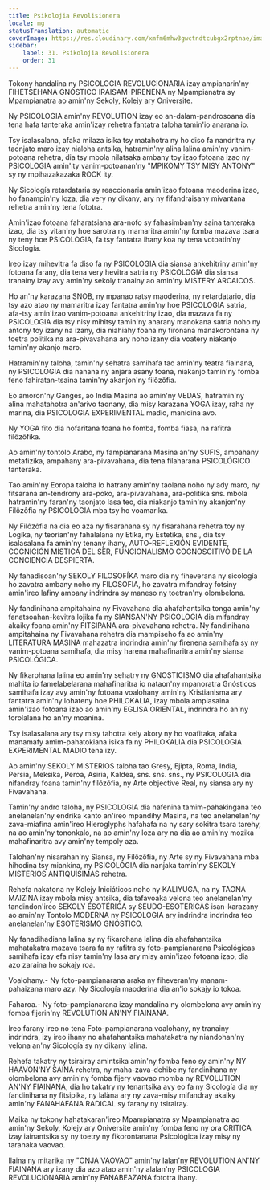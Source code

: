 ```yaml
---
title: Psikolojia Revolisionera
locale: mg
statusTranslation: automatic
coverImage: https://res.cloudinary.com/xmfm6mhw3gwctndtcubgx2rptnae/image/upload/v1740337243/small_cover_educacion_fundamental_a051170f1c.webp
sidebar:
    label: 31. Psikolojia Revolisionera
    order: 31
---
```

Tokony handalina ny PSICOLOGIA REVOLUCIONARIA izay ampianarin'ny FIHETSEHANA GNÓSTICO IRAISAM-PIRENENA ny Mpampianatra sy Mpampianatra ao amin'ny Sekoly, Kolejy ary Oniversite.

Ny PSICOLOGIA amin'ny REVOLUTION izay eo an-dalam-pandrosoana dia tena hafa tanteraka amin'izay rehetra fantatra taloha tamin'io anarana io.

Tsy isalasalana, afaka milaza isika tsy matahotra ny ho diso fa nandritra ny taonjato maro izay nialoha antsika, hatramin'ny alina lalina amin'ny vanim-potoana rehetra, dia tsy mbola nilatsaka ambany toy izao fotoana izao ny PSICOLOGIA amin'ity vanim-potoanan'ny "MPIKOMY TSY MISY ANTONY" sy ny mpihazakazaka ROCK ity.

Ny Sicología retardataria sy reaccionaria amin'izao fotoana maoderina izao, ho fanampin'ny loza, dia very ny dikany, ary ny fifandraisany mivantana rehetra amin'ny tena fototra.

Amin'izao fotoana faharatsiana ara-nofo sy fahasimban'ny saina tanteraka izao, dia tsy vitan'ny hoe sarotra ny mamaritra amin'ny fomba mazava tsara ny teny hoe PSICOLOGIA, fa tsy fantatra ihany koa ny tena votoatin'ny Sicología.

Ireo izay mihevitra fa diso fa ny PSICOLOGIA dia siansa ankehitriny amin'ny fotoana farany, dia tena very hevitra satria ny PSICOLOGIA dia siansa tranainy izay avy amin'ny sekoly tranainy ao amin'ny MISTERY ARCAICOS.

Ho an'ny karazana SNOB, ny mpanao ratsy maoderina, ny retardatario, dia tsy azo atao ny mamaritra izay fantatra amin'ny hoe PSICOLOGIA satria, afa-tsy amin'izao vanim-potoana ankehitriny izao, dia mazava fa ny PSICOLOGIA dia tsy nisy mihitsy tamin'ny anarany manokana satria noho ny antony toy izany na izany, dia niahiahy foana ny fironana manakorontana ny toetra politika na ara-pivavahana ary noho izany dia voatery niakanjo tamin'ny akanjo maro.

Hatramin'ny taloha, tamin'ny sehatra samihafa tao amin'ny teatra fiainana, ny PSICOLOGIA dia nanana ny anjara asany foana, niakanjo tamin'ny fomba feno fahiratan-tsaina tamin'ny akanjon'ny filôzôfia.

Eo amoron'ny Ganges, ao India Masina ao amin'ny VEDAS, hatramin'ny alina mahatahotra an'arivo taonany, dia misy karazana YOGA izay, raha ny marina, dia PSICOLOGIA EXPERIMENTAL madio, manidina avo.

Ny YOGA fito dia nofaritana foana ho fomba, fomba fiasa, na rafitra filôzôfika.

Ao amin'ny tontolo Arabo, ny fampianarana Masina an'ny SUFIS, ampahany metafizika, ampahany ara-pivavahana, dia tena filaharana PSICOLÓGICO tanteraka.

Tao amin'ny Eoropa taloha lo hatrany amin'ny taolana noho ny ady maro, ny fitsarana an-tendrony ara-poko, ara-pivavahana, ara-politika sns. mbola hatramin'ny faran'ny taonjato lasa teo, dia niakanjo tamin'ny akanjon'ny Filôzôfia ny PSICOLOGIA mba tsy ho voamarika.

Ny Filôzôfia na dia eo aza ny fisarahana sy ny fisarahana rehetra toy ny Logika, ny teorian'ny fahalalana ny Etika, ny Estetika, sns., dia tsy isalasalana fa amin'ny tenany ihany, AUTO-REFLEXIÓN EVIDENTE, COGNICIÓN MÍSTICA DEL SER, FUNCIONALISMO COGNOSCITIVO DE LA CONCIENCIA DESPIERTA.

Ny fahadisoan'ny SEKOLY FILOSOFÍKA maro dia ny fiheverana ny sicología ho zavatra ambany noho ny FILOSOFIA, ho zavatra mifandray fotsiny amin'ireo lafiny ambany indrindra sy maneso ny toetran'ny olombelona.

Ny fandinihana ampitahaina ny Fivavahana dia ahafahantsika tonga amin'ny fanatsoahan-kevitra lojika fa ny SIANSAN'NY PSICOLOGIA dia mifandray akaiky foana amin'ny FITSIPANA ara-pivavahana rehetra. Ny fandinihana ampitahaina ny Fivavahana rehetra dia mampiseho fa ao amin'ny LITERATURA MASINA mahazatra indrindra amin'ny firenena samihafa sy ny vanim-potoana samihafa, dia misy harena mahafinaritra amin'ny siansa PSICOLÓGICA.

Ny fikarohana lalina eo amin'ny sehatry ny GNOSTICISMO dia ahafahantsika mahita io famelabelarana mahafinaritra io nataon'ny mpanoratra Gnósticos samihafa izay avy amin'ny fotoana voalohany amin'ny Kristianisma ary fantatra amin'ny lohateny hoe PHILOKALIA, izay mbola ampiasaina amin'izao fotoana izao ao amin'ny EGLISA ORIENTAL, indrindra ho an'ny torolalana ho an'ny moanina.

Tsy isalasalana ary tsy misy tahotra kely akory ny ho voafitaka, afaka manamafy amim-pahatokiana isika fa ny PHILOKALIA dia PSICOLOGIA EXPERIMENTAL MADIO tena izy.

Ao amin'ny SEKOLY MISTERIOS taloha tao Gresy, Ejipta, Roma, India, Persia, Meksika, Peroa, Asiria, Kaldea, sns. sns. sns., ny PSICOLOGIA dia nifandray foana tamin'ny filôzôfia, ny Arte objective Real, ny siansa ary ny Fivavahana.

Tamin'ny andro taloha, ny PSICOLOGIA dia nafenina tamim-pahakingana teo anelanelan'ny endrika kanto an'ireo mpandihy Masina, na teo anelanelan'ny zava-miafina amin'ireo Hieroglyphs hafahafa na ny sary sokitra tsara tarehy, na ao amin'ny tononkalo, na ao amin'ny loza ary na dia ao amin'ny mozika mahafinaritra avy amin'ny tempoly aza.

Talohan'ny nisarahan'ny Siansa, ny Filôzôfia, ny Arte sy ny Fivavahana mba hihodina tsy miankina, ny PSICOLOGIA dia nanjaka tamin'ny SEKOLY MISTERIOS ANTIQUÍSIMAS rehetra.

Rehefa nakatona ny Kolejy Iniciáticos noho ny KALIYUGA, na ny TAONA MAIZINA izay mbola misy antsika, dia tafavoaka velona teo anelanelan'ny tandindon'ireo SEKOLY ESOTÉRICA sy SEUDO-ESOTERICAS isan-karazany ao amin'ny Tontolo MODERNA ny PSICOLOGIA ary indrindra indrindra teo anelanelan'ny ESOTERISMO GNÓSTICO.

Ny fanadihadiana lalina sy ny fikarohana lalina dia ahafahantsika mahatakatra mazava tsara fa ny rafitra sy foto-pampianarana Psicológicas samihafa izay efa nisy tamin'ny lasa ary misy amin'izao fotoana izao, dia azo zaraina ho sokajy roa.

Voalohany.- Ny foto-pampianarana araka ny fiheveran'ny manam-pahaizana maro azy. Ny Sicología maoderina dia an'io sokajy io tokoa.

Faharoa.- Ny foto-pampianarana izay mandalina ny olombelona avy amin'ny fomba fijerin'ny REVOLUTION AN'NY FIAINANA.

Ireo farany ireo no tena Foto-pampianarana voalohany, ny tranainy indrindra, izy ireo ihany no ahafahantsika mahatakatra ny niandohan'ny velona an'ny Sicología sy ny dikany lalina.

Rehefa takatry ny tsirairay amintsika amin'ny fomba feno sy amin'ny NY HAAVON'NY SAINA rehetra, ny maha-zava-dehibe ny fandinihana ny olombelona avy amin'ny fomba fijery vaovao momba ny REVOLUTION AN'NY FIAINANA, dia ho takatry ny tenantsika avy eo fa ny Sicología dia ny fandinihana ny fitsipika, ny lalàna ary ny zava-misy mifandray akaiky amin'ny FANAHAFANA RADICAL sy farany ny tsirairay.

Maika ny tokony hahatakaran'ireo Mpampianatra sy Mpampianatra ao amin'ny Sekoly, Kolejy ary Oniversite amin'ny fomba feno ny ora CRITICA izay iainantsika sy ny toetry ny fikorontanana Psicológica izay misy ny taranaka vaovao.

Ilaina ny mitarika ny "ONJA VAOVAO" amin'ny lalan'ny REVOLUTION AN'NY FIAINANA ary izany dia azo atao amin'ny alalan'ny PSICOLOGIA REVOLUCIONARIA amin'ny FANABEAZANA fototra ihany.

